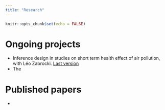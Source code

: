 ```yaml
---
title: "Research"
---
```


```r
knitr::opts_chunk$set(echo = FALSE)
```

# Ongoing projects

- Inference design in studies on short term health effect of air pollution, with Léo Zabrocki. [Last version]()
- The 

# Published papers

-